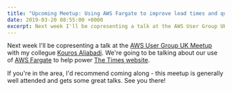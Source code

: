 ```yaml
---
title: "Upcoming Meetup: Using AWS Fargate to improve lead times and quality"
date: 2019-03-20 08:55:00 +0000
excerpt: Next week I'll be copresenting a talk at the AWS User Group UK Meetup with my collegue Kouros.  We're going to be talking about our use of AWS Fargate to help power The Times website.
---
```


Next week I'll be copresenting a talk at the [AWS User Group UK Meetup][awsuguk]
with my collegue [Kouros Aliabadi][kouros].  We're going to be talking about our
use of [AWS Fargate][fargate] to help power [The Times website][thetimes].

If you're in the area, I'd recommend coming along - this meetup is generally
well attended and gets some great talks.  See you there!

[awsuguk]: https://www.meetup.com/AWSUGUK/
[kouros]: https://www.linkedin.com/in/kouros-aliabadi-93864465/
[fargate]: https://aws.amazon.com/fargate/
[thetimes]: https://www.thetimes.co.uk/
